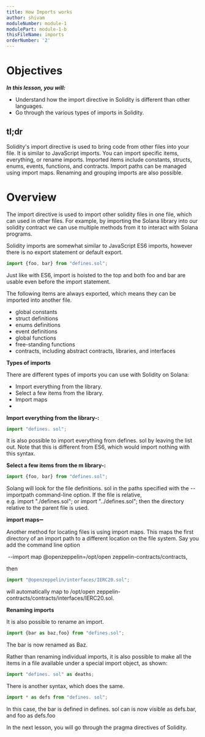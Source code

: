 ```yaml
---
title: How Imports works
author: shivam
moduleNumber: module-1
modulePart: module-1-b
thisFileName: imports
orderNumber: '2'
---
```



# Objectives

*************************In this lesson, you will:*************************

- Understand how the import directive in Solidity is different than other languages.
- Go through the various types of imports in Solidity.

## tl;dr

Solidity's import directive is used to bring code from other files into your file. It is similar to JavaScript imports. You can import specific items, everything, or rename imports. Imported items include constants, structs, enums, events, functions, and contracts. Import paths can be managed using import maps. Renaming and grouping imports are also possible.

# Overview

The import directive is used to import other solidity files in one file, which can used in other files. For example, by importing the Solana library into our solidity contract we can use multiple methods from it to interact with Solana programs.

Solidity imports are somewhat similar to JavaScript ES6 imports, however there is no export statement or default export.

```jsx
import {foo, bar} from "defines.sol";
```

Just like with ES6, import is hoisted to the top and both foo and bar are usable even before the import statement.

The following items are always exported, which means they can be imported into another file.

- global constants
- struct definitions
- enums definitions
- event definitions
- global functions
- free-standing functions
- contracts, including abstract contracts, libraries, and interfaces

**Types of imports**

There are different types of imports you can use with Solidity on Solana:

- Import everything from the library.
- Select a few items from the library.
- Import maps
- 

**Import everything from the library-:**

```jsx
import "defines. sol";
```

It is also possible to import everything from defines. sol by leaving the list out. Note that this is different from ES6, which would import nothing with this syntax.

**Select a few items from the m library-:**

```jsx
import {foo, bar} from "defines.sol";
```

Solang will look for the file definitions. sol in the paths specified with the --importpath command-line option. If the file is relative, e.g. import "./defines.sol"; or import "../defines.sol"; then the directory relative to the parent file is used.

**import maps**➖

Another method for locating files is using import maps. This maps the first directory of an import path to a different location on the file system. Say you add the command line option

 --import map @openzeppelin=/opt/open zeppelin-contracts/contracts, 

then

```jsx
import "@openzeppelin/interfaces/IERC20.sol";
```

will automatically map to /opt/open zeppelin-contracts/contracts/interfaces/IERC20.sol.

**Renaming imports**

It is also possible to rename an import.

```jsx
import {bar as baz,foo} from "defines.sol";
```

The bar is now renamed as Baz.

Rather than renaming individual imports, it is also possible to make all the items in a file available under a special import object, as shown:

```jsx
import "defines. sol" as deaths;
```

There is another syntax, which does the same.

```jsx
import * as defs from "defines. sol";
```

In this case, the bar is defined in defines. sol can is now visible as defs.bar, and foo as defs.foo

In the next lesson, you will go through the pragma directives of Solidity.